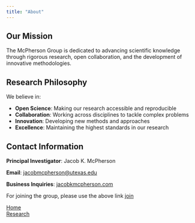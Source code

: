 ```yaml
---
title: "About"
---
```


<!--- # About the McPherson Group -->

## Our Mission

The McPherson Group is dedicated to advancing scientific knowledge through rigorous research, open collaboration, and the development of innovative methodologies.

## Research Philosophy

We believe in:

- **Open Science**: Making our research accessible and reproducible
- **Collaboration**: Working across disciplines to tackle complex problems
- **Innovation**: Developing new methods and approaches
- **Excellence**: Maintaining the highest standards in our research


<!-- This is a silent comment in markdown. It won't appear in output. -->

<!-- ## Lab Environment -->

<!-- Our group fosters a collaborative and inclusive environment where researchers at all levels can thrive and contribute to meaningful scientific discoveries. -->

<!-- ## Location -->

<!-- [University/Institution Name]  -->
<!-- [Department]  -->
<!-- [Address] -->

## Contact Information

**Principal Investigator**: Jacob K. McPherson

**Email**: [jacobmcpherson@utexas.edu](mailto:jacobmcpherson@utexas.edu)

**Business Inquiries**: [jacobkmcpherson.com](https://www.jacobkmcpherson.com)

For joining the group, please use the above link [join](people/join.qmd)

```{=html}
<div class="page-navigation">
  <div>
    <a href="index.html" class="btn btn-outline-primary"><i class="bi bi-arrow-left"></i> Home</a>
  </div>
  <div>
    <a href="research/index.html" class="btn btn-outline-primary">Research <i class="bi bi-arrow-right"></i></a>
  </div>
</div>
```
